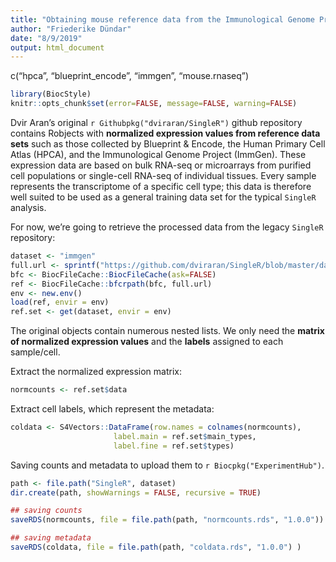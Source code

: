 ```yaml
---
title: "Obtaining mouse reference data from the Immunological Genome Project"
author: "Friederike Dündar"
date: "8/9/2019"
output: html_document
---
```


c("hpca", "blueprint_encode", 
    "immgen", "mouse.rnaseq")

```r
library(BiocStyle)
knitr::opts_chunk$set(error=FALSE, message=FALSE, warning=FALSE)
```

Dvir Aran's original `r Githubpkg("dviraran/SingleR")` github repository contains Robjects with **normalized expression values from reference data sets** such as those collected by Blueprint & Encode, the Human Primary Cell Atlas (HPCA), and the Immunological Genome Project (ImmGen).
These expression data are based on bulk RNA-seq or microarrays from purified cell populations or single-cell RNA-seq of individual tissues.
Every sample represents the transcriptome of a specific cell type; this data is therefore well suited to be used as a general training data set for the typical `SingleR` analysis.

For now, we're going to retrieve the processed data from the legacy `SingleR` repository:

```r
dataset <- "immgen" 
full.url <- sprintf("https://github.com/dviraran/SingleR/blob/master/data/%s.rda?raw=true", dataset)
bfc <- BiocFileCache::BiocFileCache(ask=FALSE)
ref <- BiocFileCache::bfcrpath(bfc, full.url)
env <- new.env()
load(ref, envir = env)
ref.set <- get(dataset, envir = env)
```

The original objects contain numerous nested lists.
We only need the **matrix of normalized expression values** and the **labels** assigned to
each sample/cell.

Extract the normalized expression matrix:

```r
normcounts <- ref.set$data
```

Extract cell labels, which represent the metadata:

```r
coldata <- S4Vectors::DataFrame(row.names = colnames(normcounts),
                       label.main = ref.set$main_types,
                       label.fine = ref.set$types)
```

Saving counts and metadata to upload them to `r Biocpkg("ExperimentHub")`.

```r
path <- file.path("SingleR", dataset)
dir.create(path, showWarnings = FALSE, recursive = TRUE)

## saving counts
saveRDS(normcounts, file = file.path(path, "normcounts.rds", "1.0.0"))

## saving metadata
saveRDS(coldata, file = file.path(path, "coldata.rds", "1.0.0") )
```
